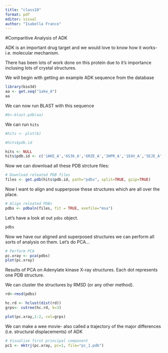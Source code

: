 ```yaml
---
title: "class10"
format: pdf
editor: visual
author: "Isabella Franco"
---
```



#Comparitive Analysis of ADK

ADK is an important drug target and we would love to know how it works- i.e. molecular mechanism.

There has been lots of work done on this protein due to it's importance inclusing lots of crystal structures.

We will begin with getting an example ADK sequence from the database

```r
library(bio3d)
aa <- get.seq("1ake_A")
aa
```


We can now run BLAST with this sequence
```r
#b<-blast.pdb(aa)
```
We can run `hits`
```r
#hits <- plot(b)
```

```r
#hits$pdb.id

hits <- NULL
hits$pdb.id <- c('1AKE_A','6S36_A','6RZE_A','3HPR_A','1E4V_A','5EJE_A','1E4Y_A','3X2S_A','6HAP_A','6HAM_A','4K46_A','3GMT_A','4PZL_A')
```

Now we can download  all these PDB strcture files:
```r
# Download releated PDB files
files <- get.pdb(hits$pdb.id, path="pdbs", split=TRUE, gzip=TRUE)
```



Now I want to align and supperpose these structures which are all over the place.

```r
# Align releated PDBs
pdbs <- pdbaln(files, fit = TRUE, exefile="msa")
```

Let's have a look at out `pdbs` object.

```r
pdbs
```

Now we have our aligned and superposed structures we can perform all sorts of analysis on them.  Let's do PCA...

```r
# Perform PCA
pc.xray <- pca(pdbs)
plot(pc.xray)
```
Results of PCA on Adenylate kinase X-ray structures. Each dot represents one PDB structure.

We can cluster the structures by RMSD (or any other method).

```r
rd<-rmsd(pdbs)

hc.rd <- hclust(dist(rd))
grps<- cutree(hc.rd, k=3)

plot(pc.xray,1:2, col=grps)
```

We can make a wee movie- also called a trajectory of the major differences (i.e. structural displacements) of ADK

```r
# Visualize first principal component
pc1 <- mktrj(pc.xray, pc=1, file="pc_1.pdb")
```

